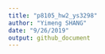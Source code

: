 ```yaml
---
title: "p8105_hw2_ys3298"
author: "Yimeng SHANG"
date: "9/26/2019"
output: github_document
---
```


```r

```

